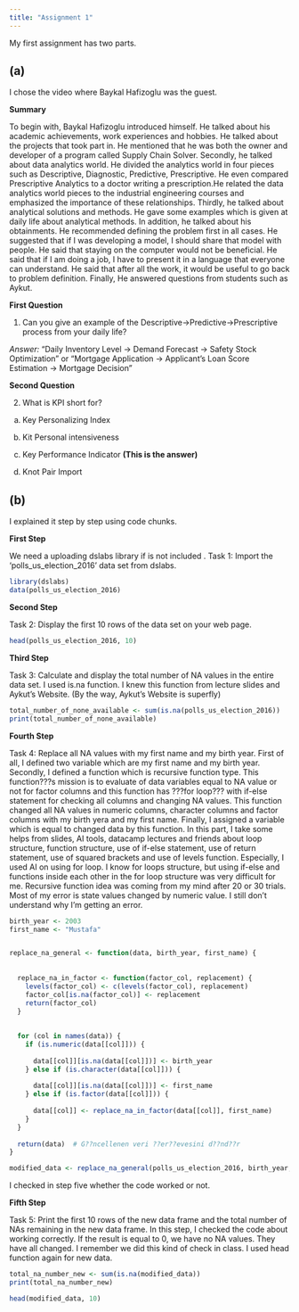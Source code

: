 ```yaml
---
title: "Assignment 1"
---
```


My first assignment has two parts.

## (a)

I chose the video where Baykal Hafizoglu was the guest.

**Summary**

To begin with, Baykal Hafizoglu introduced himself. He talked about his academic achievements, work experiences and hobbies. He talked about the projects that took part in. He mentioned that he was both the owner and developer of a program called Supply Chain Solver. Secondly, he talked about data analytics world. He divided the analytics world in four pieces such as Descriptive, Diagnostic, Predictive, Prescriptive. He even compared Prescriptive Analytics to a doctor writing a prescription.He related the data analytics world pieces to the industrial engineering courses and emphasized the importance of these relationships. Thirdly, he talked about analytical solutions and methods. He gave some examples which is given at daily life about analytical methods. In addition, he talked about his obtainments. He recommended defining the problem first in all cases. He suggested that if I was developing a model, I should share that model with people. He said that staying on the computer would not be beneficial. He said that if I am doing a job, I have to present it in a language that everyone can understand. He said that after all the work, it would be useful to go back to problem definition. Finally, He answered questions from students such as Aykut.

**First Question**

1)  Can you give an example of the Descriptive-\>Predictive-\>Prescriptive process from your daily life?

*Answer:* "Daily Inventory Level -\> Demand Forecast -\> Safety Stock Optimization" or "Mortgage Application -\> Applicant's Loan Score Estimation -\> Mortgage Decision"

**Second Question**

2)  What is KPI short for?

<!-- -->

a)  Key Personalizing Index

b)  Kit Personal intensiveness

c)  Key Performance Indicator **(This is the answer)**

d)  Knot Pair Import

## (b)

I explained it step by step using code chunks.

**First Step**

We need a uploading dslabs library if is not included . Task 1: Import the 'polls_us_election_2016' data set from dslabs.

```r
library(dslabs)
data(polls_us_election_2016)
```

**Second Step**

Task 2: Display the first 10 rows of the data set on your web page.

```r
head(polls_us_election_2016, 10)
```

**Third Step**

Task 3: Calculate and display the total number of NA values in the entire data set. I used is.na function. I knew this function from lecture slides and Aykut's Website. (By the way, Aykut's Website is superfly)

```r
total_number_of_none_available <- sum(is.na(polls_us_election_2016))
print(total_number_of_none_available)
```

**Fourth Step**

Task 4: Replace all NA values with my first name and my birth year. First of all, I  defined two variable which are my first name and my birth year. Secondly, I defined a function which is recursive function type. This function???s mission is to evaluate of data variables equal to NA value or not for  factor columns and this function has ???for loop??? with if-else statement for checking all columns and changing NA values. This function changed all NA values in numeric columns, character columns and factor columns with my birth yera and my first name. Finally, I assigned a variable which is equal to changed data by this function. In this part, I take some helps from slides, AI tools, datacamp lectures and friends about loop structure, function structure, use of if-else statement, use of return statement, use of squared brackets and use of levels function. Especially, I used AI on using for loop. I know for loops structure, but using if-else and functions inside each other in the for loop structure was very difficult for me. Recursive function idea was coming from my mind after 20 or 30 trials. Most of my error is state values changed by numeric value. I still don't understand why I'm getting an error.

```r
birth_year <- 2003
first_name <- "Mustafa"


replace_na_general <- function(data, birth_year, first_name) {
  
  
  replace_na_in_factor <- function(factor_col, replacement) {
    levels(factor_col) <- c(levels(factor_col), replacement) 
    factor_col[is.na(factor_col)] <- replacement             
    return(factor_col)
  }
  
  
  for (col in names(data)) {
    if (is.numeric(data[[col]])) {
      
      data[[col]][is.na(data[[col]])] <- birth_year
    } else if (is.character(data[[col]])) {
      
      data[[col]][is.na(data[[col]])] <- first_name
    } else if (is.factor(data[[col]])) {
      
      data[[col]] <- replace_na_in_factor(data[[col]], first_name)
    }
  }
  
  return(data)  # G??ncellenen veri ??er??evesini d??nd??r
}

modified_data <- replace_na_general(polls_us_election_2016, birth_year, first_name)
```

I checked in step five whether the code worked or not.

**Fifth Step**

Task 5: Print the first 10 rows of the new data frame and the total number of NAs remaining in the new data frame. In this step, I checked the code about working correctly. If the result is equal to 0, we have no NA values. They have all changed. I remember we did this kind of check in class. I used head function again for new data.

```r
total_na_number_new <- sum(is.na(modified_data))
print(total_na_number_new)

head(modified_data, 10)
```

